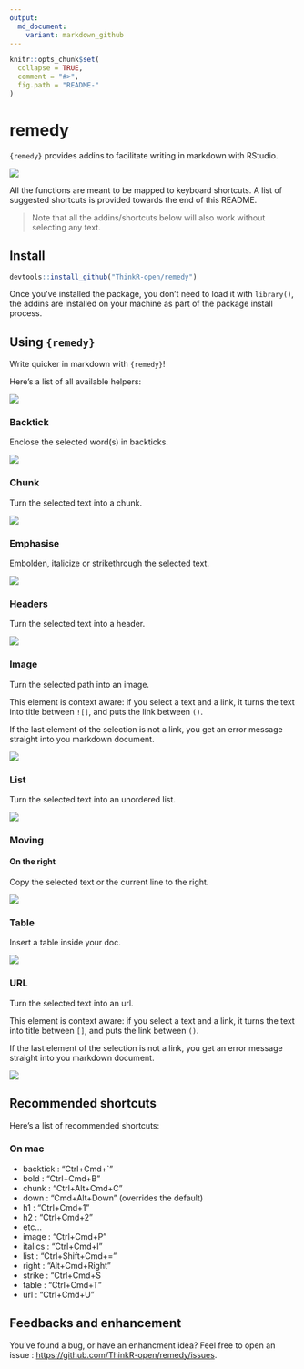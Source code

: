 ```yaml
---
output:
  md_document:
    variant: markdown_github
---
```


<!-- README.md is generated from README.Rmd. Please edit that file -->

```r
knitr::opts_chunk$set(
  collapse = TRUE,
  comment = "#>",
  fig.path = "README-"
)
```

# remedy

`{remedy}` provides addins to facilitate writing in markdown with RStudio.

![](remedy_example.gif)

All the functions are meant to be mapped to keyboard shortcuts. A list of suggested shortcuts is provided towards the end of this README. 

> Note that all the addins/shortcuts below will also work without selecting any text.

## Install

```r
devtools::install_github("ThinkR-open/remedy")
```

Once you've installed the package, you don't need to load it with `library()`, the addins are installed on your machine as part of the package install process. 

## Using `{remedy}`

Write quicker in markdown with `{remedy}`!

Here's a list of all available helpers:

![](readme_gif/remedy_example.gif)

### Backtick

Enclose the selected word(s) in backticks. 

![](readme_gif/backtick.gif)

### Chunk

Turn the selected text into a chunk.

![](readme_gif/chunck.gif)

### Emphasise

Embolden, italicize or strikethrough the selected text.

![](readme_gif/emphasise.gif)

### Headers

Turn the selected text into a header.

![](readme_gif/header.gif)

### Image

Turn the selected path into an image. 

This element is context aware: if you select a text and a link, it turns the text into title between `![]`, and puts the link between `()`. 

If the last element of the selection is not a link, you get an error message straight into you markdown document. 

![](readme_gif/image.gif)

### List

Turn the selected text into an unordered list. 

![](readme_gif/list.gif)

### Moving 

#### On the right 

Copy the selected text or the current line to the right.

![](readme_gif/right.gif)


### Table

Insert a table inside your doc. 

![](readme_gif/table.gif)

### URL

Turn the selected text into an url. 

This element is context aware: if you select a text and a link, it turns the text into title between `[]`, and puts the link between `()`. 

If the last element of the selection is not a link, you get an error message straight into you markdown document. 

![](readme_gif/url.gif)

## Recommended shortcuts

Here's a list of recommended shortcuts: 

### On mac 

+ backtick : "Ctrl+Cmd+`"
+ bold : "Ctrl+Cmd+B"
+ chunk : "Ctrl+Alt+Cmd+C"
+ down : "Cmd+Alt+Down" (overrides the default)
+ h1 : "Ctrl+Cmd+1"
+ h2 : "Ctrl+Cmd+2"
+ etc...
+ image : "Ctrl+Cmd+P"
+ italics : "Ctrl+Cmd+I"
+ list : "Ctrl+Shift+Cmd+="
+ right : "Alt+Cmd+Right"
+ strike : "Ctrl+Cmd+S
+ table : "Ctrl+Cmd+T"
+ url : "Ctrl+Cmd+U"

## Feedbacks and enhancement

You've found a bug, or have an enhancment idea? Feel free to open an issue : [https://github.com/ThinkR-open/remedy/issues](https://github.com/ThinkR-open/remedy/issues). 

